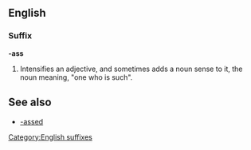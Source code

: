 {{rfc|See also as level 2 header}}
==English==
===Suffix===
'''-ass'''
# {{context|slang|vulgar}} Intensifies an adjective, and sometimes adds a noun sense to it, the noun meaning, "one who is such".

==See also==
*[[-assed]]

[[Category:English suffixes]]